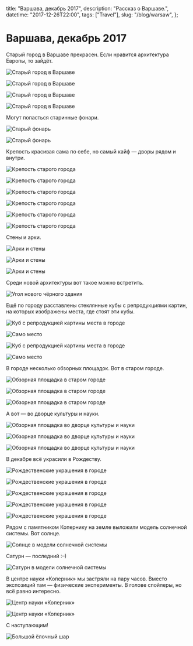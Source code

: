   title: "Варшава, декабрь 2017",
  description: "Рассказ о Варшаве.",
  datetime: "2017-12-26T22:00",
  tags: ["Travel"],
  slug: "/blog/warsaw",
};

# Варшава, декабрь 2017

Старый город в Варшаве прекрасен. Если нравится архитектура Европы, то зайдёт.

![Старый город в Варшаве](/img/blog/warsaw/1.jpg)

![Старый город в Варшаве](/img/blog/warsaw/2.jpg)

![Старый город в Варшаве](/img/blog/warsaw/3.jpg)

![Старый город в Варшаве](/img/blog/warsaw/4.jpg)

Могут попасться старинные фонари.

![Старый фонарь](/img/blog/warsaw/5.jpg)

![Старый фонарь](/img/blog/warsaw/6.jpg)

Крепость красивая сама по себе, но самый кайф — дворы рядом и внутри.

![Крепость старого города](/img/blog/warsaw/7.jpg)

![Крепость старого города](/img/blog/warsaw/8.jpg)

![Крепость старого города](/img/blog/warsaw/9.jpg)

![Крепость старого города](/img/blog/warsaw/10.jpg)

![Крепость старого города](/img/blog/warsaw/11.jpg)

![Крепость старого города](/img/blog/warsaw/12.jpg)

Стены и арки.

![Арки и стены](/img/blog/warsaw/13.jpg)

![Арки и стены](/img/blog/warsaw/14.jpg)

![Арки и стены](/img/blog/warsaw/15.jpg)

Среди новой архитектуры вот такое можно встретить.

![Угол нового чёрного здания](/img/blog/warsaw/16.jpg)

Ещё по городу расставлены стеклянные кубы с репродукциями картин, на которых изображены места, где стоят эти кубы.

![Куб с репродукцией картины места в городе](/img/blog/warsaw/17.jpg)

![Само место](/img/blog/warsaw/18.jpg)

![Куб с репродукцией картины места в городе](/img/blog/warsaw/19.jpg)

![Само место](/img/blog/warsaw/20.jpg)

В городе несколько обзорных площадок. Вот в старом городе.

![Обзорная площадка в старом городе](/img/blog/warsaw/21.jpg)

![Обзорная площадка в старом городе](/img/blog/warsaw/22.jpg)

![Обзорная площадка в старом городе](/img/blog/warsaw/23.jpg)

А вот — во дворце культуры и науки.

![Обзорная площадка во дворце культуры и науки](/img/blog/warsaw/24.jpg)

![Обзорная площадка во дворце культуры и науки](/img/blog/warsaw/cover.jpg)

![Обзорная площадка во дворце культуры и науки](/img/blog/warsaw/26.jpg)

В декабре всё украсили в Рождеству.

![Рождественские украшения в городе](/img/blog/warsaw/27.jpg)

![Рождественские украшения в городе](/img/blog/warsaw/28.jpg)

![Рождественские украшения в городе](/img/blog/warsaw/29.jpg)

![Рождественские украшения в городе](/img/blog/warsaw/30.jpg)

![Рождественские украшения в городе](/img/blog/warsaw/31.jpg)

Рядом с памятником Копернику на земле выложили модель солнечной системы. Вот солнце.

![Солнце в модели солнечной системы](/img/blog/warsaw/32.jpg)

Сатурн — последний <nobr>:–)</nobr>

![Сатурн в модели солнечной системы](/img/blog/warsaw/33.jpg)

В центре науки «Коперник» мы застряли на пару часов. Вместо экспозиций там — физические эксперименты. В голове спойлеры, но всё равно интересно.

![Центр науки «Коперник»](/img/blog/warsaw/34.jpg)

![Центр науки «Коперник»](/img/blog/warsaw/35.jpg)

С наступающим!

![Большой ёлочный шар](/img/blog/warsaw/36.jpg)

